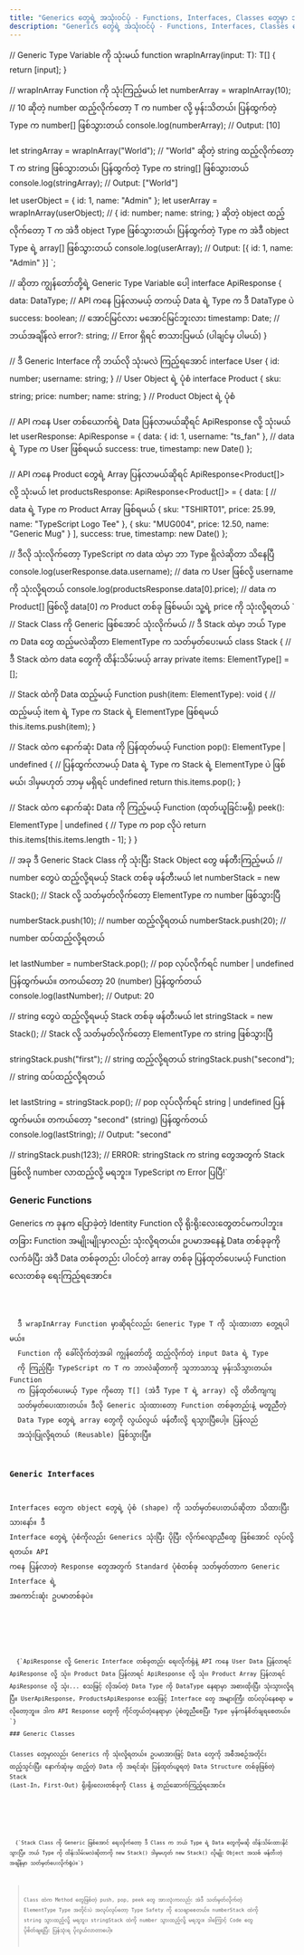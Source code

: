 ```yaml
---
title: "Generics တွေရဲ့ အသုံးဝင်ပုံ - Functions, Interfaces, Classes တွေမှာ သုံးခြင်း"
description: "Generics တွေရဲ့ အသုံးဝင်ပုံ - Functions, Interfaces, Classes တွေမှာ သုံးခြင်း"
---
```


// Generic Type Variable <T> ကို သုံးမယ်
function wrapInArray<T>(input: T): T[] {
  return [input];
}

// wrapInArray Function ကို သုံးကြည့်မယ်
let numberArray = wrapInArray(10); // 10 ဆိုတဲ့ number ထည့်လိုက်တော့ T က number လို့ မှန်းသိတယ်၊ ပြန်ထွက်တဲ့ Type က number[] ဖြစ်သွားတယ်
console.log(numberArray); // Output: [10]

let stringArray = wrapInArray("World"); // "World" ဆိုတဲ့ string ထည့်လိုက်တော့ T က string ဖြစ်သွားတယ်၊ ပြန်ထွက်တဲ့ Type က string[] ဖြစ်သွားတယ်
console.log(stringArray); // Output: ["World"]

let userObject = { id: 1, name: "Admin" };
let userArray = wrapInArray(userObject); // { id: number; name: string; } ဆိုတဲ့ object ထည့်လိုက်တော့ T က အဲဒီ object Type ဖြစ်သွားတယ်၊ ပြန်ထွက်တဲ့ Type က အဲဒီ object Type ရဲ့ array[] ဖြစ်သွားတယ်
console.log(userArray); // Output: [{ id: 1, name: "Admin" }]
`;

// <DataType> ဆိုတာ ကျွန်တော်တို့ရဲ့ Generic Type Variable ပေါ့
interface ApiResponse<DataType> {
  data: DataType; // API ကနေ ပြန်လာမယ့် တကယ့် Data ရဲ့ Type က ဒီ DataType ပဲ
  success: boolean; // အောင်မြင်လား မအောင်မြင်ဘူးလား
  timestamp: Date; // ဘယ်အချိန်လဲ
  error?: string; // Error ရှိရင် စာသားပြမယ် (ပါချင်မှ ပါမယ်)
}

// ဒီ Generic Interface ကို ဘယ်လို သုံးမလဲ ကြည့်ရအောင်
interface User { id: number; username: string; } // User Object ရဲ့ ပုံစံ
interface Product { sku: string; price: number; name: string; } // Product Object ရဲ့ ပုံစံ

// API ကနေ User တစ်ယောက်ရဲ့ Data ပြန်လာမယ်ဆိုရင် ApiResponse<User> လို့ သုံးမယ်
let userResponse: ApiResponse<User> = {
data: { id: 1, username: "ts_fan" }, // data ရဲ့ Type က User ဖြစ်ရမယ်
success: true,
timestamp: new Date()
};

// API ကနေ Product တွေရဲ့ Array ပြန်လာမယ်ဆိုရင် ApiResponse<Product[]> လို့ သုံးမယ်
let productsResponse: ApiResponse<Product[]> = {
data: [ // data ရဲ့ Type က Product Array ဖြစ်ရမယ်
{ sku: "TSHIRT01", price: 25.99, name: "TypeScript Logo Tee" },
{ sku: "MUG004", price: 12.50, name: "Generic Mug" }
],
success: true,
timestamp: new Date()
};

// ဒီလို သုံးလိုက်တော့ TypeScript က data ထဲမှာ ဘာ Type ရှိလဲဆိုတာ သိနေပြီ
console.log(userResponse.data.username); // data က User ဖြစ်လို့ username ကို သုံးလို့ရတယ်
console.log(productsResponse.data[0].price); // data က Product[] ဖြစ်လို့ data[0] က Product တစ်ခု ဖြစ်မယ်၊ သူ့ရဲ့ price ကို သုံးလို့ရတယ်
`
// Stack Class ကို Generic ဖြစ်အောင် <ElementType> သုံးလိုက်မယ်
// ဒီ Stack ထဲမှာ ဘယ် Type က Data တွေ ထည့်မလဲဆိုတာ ElementType က သတ်မှတ်ပေးမယ်
class Stack<ElementType> {
// ဒီ Stack ထဲက data တွေကို ထိန်းသိမ်းမယ့် array
private items: ElementType[] = [];

// Stack ထဲကို Data ထည့်မယ့် Function
push(item: ElementType): void { // ထည့်မယ့် item ရဲ့ Type က Stack ရဲ့ ElementType ဖြစ်ရမယ်
this.items.push(item);
}

// Stack ထဲက နောက်ဆုံး Data ကို ပြန်ထုတ်မယ့် Function
pop(): ElementType | undefined { // ပြန်ထွက်လာမယ့် Data ရဲ့ Type က Stack ရဲ့ ElementType ပဲ ဖြစ်မယ်၊ ဒါမှမဟုတ် ဘာမှ မရှိရင် undefined
return this.items.pop();
}

// Stack ထဲက နောက်ဆုံး Data ကို ကြည့်မယ့် Function (ထုတ်ယူခြင်းမရှိ)
peek(): ElementType | undefined { // Type က pop လိုပဲ
return this.items[this.items.length - 1];
}
}

// အခု ဒီ Generic Stack Class ကို သုံးပြီး Stack Object တွေ ဖန်တီးကြည့်မယ်
// number တွေပဲ ထည့်လို့ရမယ့် Stack တစ်ခု ဖန်တီးမယ်
let numberStack = new Stack<number>(); // Stack<number> လို့ သတ်မှတ်လိုက်တော့ ElementType က number ဖြစ်သွားပြီ

numberStack.push(10); // number ထည့်လို့ရတယ်
numberStack.push(20); // number ထပ်ထည့်လို့ရတယ်

let lastNumber = numberStack.pop(); // pop လုပ်လိုက်ရင် number | undefined ပြန်ထွက်မယ်။ တကယ်တော့ 20 (number) ပြန်ထွက်တယ်
console.log(lastNumber); // Output: 20

// string တွေပဲ ထည့်လို့ရမယ့် Stack တစ်ခု ဖန်တီးမယ်
let stringStack = new Stack<string>(); // Stack<string> လို့ သတ်မှတ်လိုက်တော့ ElementType က string ဖြစ်သွားပြီ

stringStack.push("first"); // string ထည့်လို့ရတယ်
stringStack.push("second"); // string ထပ်ထည့်လို့ရတယ်

let lastString = stringStack.pop(); // pop လုပ်လိုက်ရင် string | undefined ပြန်ထွက်မယ်။ တကယ်တော့ "second" (string) ပြန်ထွက်တယ်
console.log(lastString); // Output: "second"

// stringStack.push(123); // ERROR: stringStack က string တွေအတွက် Stack ဖြစ်လို့ number လာထည့်လို့ မရဘူး။ TypeScript က Error ပြပြီ!`

### Generic Functions

Generics က ခုနက ပြောခဲ့တဲ့ Identity Function လို ရိုးရိုးလေးတွေတင်မကပါဘူး။ တခြား Function အမျိုးမျိုးမှာလည်း သုံးလို့ရတယ်။ ဥပမာအနေနဲ့ Data တစ်ခုခုကို လက်ခံပြီး အဲဒီ Data တစ်ခုတည်း ပါဝင်တဲ့ array တစ်ခု ပြန်ထုတ်ပေးမယ့် Function လေးတစ်ခု ရေးကြည့်ရအောင်။

<Code code={code} lang="typescript" title="index.ts" />

<Aside title="မှတ်ချက်">
  ဒီ wrapInArray Function မှာဆိုရင်လည်း Generic Type T ကို သုံးထားတာ တွေ့ရပါမယ်။
  Function ကို ခေါ်လိုက်တဲ့အခါ ကျွန်တော်တို့ ထည့်လိုက်တဲ့ input Data ရဲ့ Type
  ကို ကြည့်ပြီး TypeScript က T က ဘာလဲဆိုတာကို သူဘာသာသူ မှန်းသိသွားတယ်။ Function
  က ပြန်ထုတ်ပေးမယ့် Type ကိုတော့ T[] (အဲဒီ Type T ရဲ့ array) လို့ တိတိကျကျ
  သတ်မှတ်ပေးထားတယ်။ ဒီလို Generic သုံးထားတော့ Function တစ်ခုတည်းနဲ့ မတူညီတဲ့
  Data Type တွေရဲ့ array တွေကို လွယ်လွယ် ဖန်တီးလို့ ရသွားပြီပေါ့။ ပြန်လည်
  အသုံးပြုလို့ရတယ် (Reusable) ဖြစ်သွားပြီ။
</Aside>

### Generic Interfaces

Interfaces တွေက object တွေရဲ့ ပုံစံ (shape) ကို သတ်မှတ်ပေးတယ်ဆိုတာ သိထားပြီးသားနော်။ ဒီ Interface တွေရဲ့ ပုံစံကိုလည်း Generics သုံးပြီး ပိုပြီး လိုက်လျောညီထွေ ဖြစ်အောင် လုပ်လို့ရတယ်။ API ကနေ ပြန်လာတဲ့ Response တွေအတွက် Standard ပုံစံတစ်ခု သတ်မှတ်တာက Generic Interface ရဲ့ အကောင်းဆုံး ဥပမာတစ်ခုပဲ။

<Code code={code2} lang="typescript" title="service.ts" />

<br />

<Aside title="မှတ်ချက်">
  {`ApiResponse<DataType> လို့ Generic Interface တစ်ခုတည်း ရေးလိုက်ရုံနဲ့ API ကနေ User Data ပြန်လာရင် ApiResponse<User> လို့ သုံး၊ Product Data ပြန်လာရင် ApiResponse<Product> လို့ သုံး၊ Product Array ပြန်လာရင် ApiResponse<Product[]> လို့ သုံး... စသဖြင့် လိုအပ်တဲ့ Data Type ကို DataType နေရာမှာ အစားထိုးပြီး သုံးသွားလို့ရပြီ။ UserApiResponse, ProductsApiResponse စသဖြင့် Interface တွေ အများကြီး ထပ်လုပ်နေစရာ မလိုတော့ဘူး။ ဒါက API Response တွေကို ကိုင်တွယ်တဲ့နေရာမှာ ပုံစံတူညီစေပြီး Type မှန်ကန်စိတ်ချရစေတယ်။`}
</Aside>
### Generic Classes

Classes တွေမှာလည်း Generics ကို သုံးလို့ရတယ်။ ဥပမာအားဖြင့် Data တွေကို အစီအစဉ်အတိုင်း ထည့်သွင်းပြီး နောက်ဆုံးမှ ထည့်တဲ့ Data ကို အရင်ဆုံး ပြန်ထုတ်ယူရတဲ့ Data Structure တစ်ခုဖြစ်တဲ့ Stack (Last-In, First-Out) ရိုးရိုးလေးတစ်ခုကို Class နဲ့ တည်ဆောက်ကြည့်ရအောင်။

<Code code={classGenerics} lang="typescript" title="Stack.ts" />

<br />

<Aside title="မှတ်ချက်">
  {`Stack<ElementType> Class ကို Generic ဖြစ်အောင် ရေးလိုက်တော့ ဒီ Class က ဘယ် Type ရဲ့ Data တွေကိုမဆို ထိန်းသိမ်းထားနိုင်သွားပြီ။ ဘယ် Type ကို ထိန်းသိမ်းမလဲဆိုတာကို new Stack<number>() ဒါမှမဟုတ် new Stack<string>() လိုမျိုး Object အသစ် ဖန်တီးတဲ့အချိန်မှာ သတ်မှတ်ပေးလိုက်ရုံပဲ။`}
</Aside>

> Class ထဲက Method တွေဖြစ်တဲ့ push, pop, peek တွေ အားလုံးကလည်း အဲဒီ သတ်မှတ်လိုက်တဲ့
> ElementType Type အတိုင်းပဲ အလုပ်လုပ်တော့ Type Safety ကို သေချာစေတယ်။ numberStack
> ထဲကို string သွားထည့်လို့ မရဘူး၊ stringStack ထဲကို number သွားထည့်လို့ မရဘူး။ ဒါကြောင့်
> Code တွေ ပိုစိတ်ချရပြီး ပြန်သုံးရ ပိုလွယ်လာတာပေါ့။
